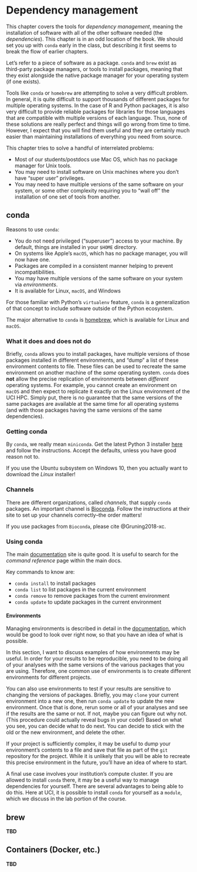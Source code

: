# Dependency management {#dependency}

This chapter covers the tools for *dependency management*, meaning the installation of software with all of the other
software needed (the *dependencies*).  This chapter is in an odd location of the book. We should set you up with `conda`
early in the class, but describing it first seems to break the flow of earlier chapters.

Let's refer to a piece of software as a package. `conda` and `brew` exist as third-party package managers,
or tools to install packages, meaning that they exist alongside the native package manager for your operating
system (if one exists).

Tools like `conda` or `homebrew` are attempting to solve a very difficult problem.
In general, it is quite difficult to support thousands of different packages for multiple operating systems.  In the case of
R and Python packages, it is also very difficult to provide reliable packages for libraries for those languages that are 
compatible with multiple versions of each language.  Thus, none of these solutions are really perfect and things will
go wrong from time to time.  However, I expect that you will find them useful and they are certainly much easier
than maintaining installations of everything you need from source.

This chapter tries to solve a handful of interrelated problems:

* Most of our students/postdocs use Mac OS, which has no package manager for Unix tools.
* You may need to install software on Unix machines where you don't have "super user" privileges.
* You may need to have multiple versions of the same software on your system, or some other complexity
  requiring you to "wall off" the installation of one set of tools from another.

## conda {#conda}

Reasons to use `conda`:

* You do not need privileged ("superuser") access to your machine.  By default, things are installed
  in your `$HOME` directory.
* On systems like Apple's `macOS`, which has no package manager, you will now have one.
* Packages are compiled in a consistent manner helping to prevent incompatibilities.
* You may have multiple versions of the same software on your system via *environments*.
* It is available for Linux, `macOS`, and Windows

For those familiar with Python's `virtualenv` feature, `conda` is a generalization of that concept
to include software outside of the Python ecosystem.

The major alternative to `conda` is [homebrew](https://brew.sh/), which is available for Linux and `macOS`.

### What it does and does not do

Briefly, `conda` allows you to install packages, have multiple versions of those packages installed in different environments,
and "dump" a list of these environment contents to file.  These files can be used to recreate the same environment on
another machine of the *same* operating system.  `conda` does **not** allow the precise replication of environments
between *different* operating systems.  For example, you cannot create an environment on `macOS` and then expect to replicate 
it exactly on the Linux environment of the UCI HPC.  Simply put, there is no guarantee that the same versions of the same packages
are available at the same time for all operating systems (and with those packages having the same versions of the same dependencies).


### Getting conda

By `conda`, we really mean `miniconda`.  Get the latest Python 3 installer [here](https://docs.conda.io/en/latest/miniconda.html)
and follow the instructions.  Accept the defaults, unless you have good reason not to.

If you use the Ubuntu subsystem on Windows 10, then you actually want to download the *Linux* installer!

### Channels

There are different organizations, called *channels*, that supply `conda` packages.  An important 
channel is [Bioconda](https://bioconda.github.io/).  Follow the instructions at their site
to set up your channels correctly--the order matters!

If you use packages from `Bioconda`, please cite @Gruning2018-xc.

### Using conda

The main [documentation](https://docs.conda.io) site is quite good.  It is useful to search for the *command reference*
page within the main docs.

Key commands to know are:

* `conda install` to install packages
* `conda list` to list packages in the current environment
* `conda remove` to remove packages from the current environment
* `conda update` to update packages in the current environment

#### Environments

Managing environments is described in detail in the [documentation](https://docs.conda.io/projects/conda/en/latest/user-guide/tasks/manage-environments.html), which would be good to look over right now, so that you have an idea of what is possible.

In this section, I want to discuss examples of how environments may be useful.  In order for your results to be reproducible,
you need to be doing all of your analyses with the same versions of the various packages that you are using.  Therefore, one 
common use of environments is to create different environments for different projects.

You can also use environments to test if your results are sensitive to changing the versions of packages.  Briefly, you may `clone`
your current environment into a new one, then run `conda update` to update the new environment.  Once that is done, rerun some or
all of your analyses and see if the results are the same or not.  If not, maybe you can figure out why not. (This procedure could
actually reveal bugs in your code!)  Based on what you see, you can decide what to do next.  You can decide to stick with the old
or the new environment, and delete the other.

If your project is sufficiently complex, it may be useful to dump your environment's contents to a file and save that file as part of
the `git` repository for the project.  While it is unlikely that you will be able to recreate this precise environment in the future,
you'll have an idea of where to start.

A final use case involves your institution's compute cluster.  If you are allowed to install `conda` there, it may be a useful
way to manage dependencies for yourself.  There are several advantages to being able to do this. Here at UCI, it is possible
to install `conda` for yourself as a `module`, which we discuss in the lab portion of the course.

## brew {#brew}

**TBD**

## Containers (Docker, etc.)

**TBD**

